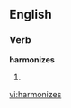 ==English==

===Verb===
'''harmonizes'''

# {{third-person singular of|[[harmonize]]}}

[[vi:harmonizes]]